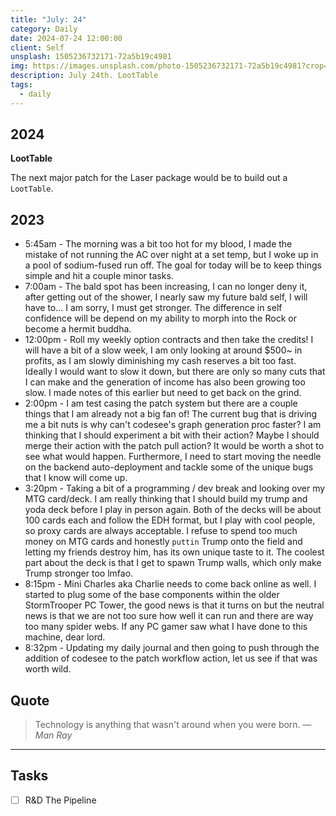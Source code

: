 ```yaml
---
title: "July: 24"
category: Daily
date: 2024-07-24 12:00:00
client: Self
unsplash: 1505236732171-72a5b19c4981
img: https://images.unsplash.com/photo-1505236732171-72a5b19c4981?crop=entropy&cs=srgb&fm=jpg&ixid=MnwzNjM5Nzd8MHwxfHJhbmRvbXx8fHx8fHx8fDE2ODE3NDg2ODY&ixlib=rb-4.0.3&q=85
description: July 24th. LootTable
tags:
  - daily
---
```



## 2024

**LootTable**

The next major patch for the Laser package would be to build out a `LootTable`.


## 2023
- 5:45am - The morning was a bit too hot for my blood, I made the mistake of not running the AC over night at a set temp, but I woke up in a pool of sodium-fused run off. The goal for today will be to keep things simple and hit a couple minor tasks.
- 7:00am - The bald spot has been increasing, I can no longer deny it, after getting out of the shower, I nearly saw my future bald self, I will have to... I am sorry, I must get stronger. The difference in self confidence will be depend on my ability to morph into the Rock or become a hermit buddha. 
- 12:00pm - Roll my weekly option contracts and then take the credits! I will have a bit of a slow week, I am only looking at around $500~ in profits, as I am slowly diminishing my cash reserves a bit too fast. Ideally I would want to slow it down, but there are only so many cuts that I can make and the generation of income has also been growing too slow. I made notes of this earlier but need to get back on the grind.
- 2:00pm - I am test casing the patch system but there are a couple things that I am already not a big fan of! The current bug that is driving me a bit nuts is why can't codesee's graph generation proc faster? I am thinking that I should experiment a bit with their action? Maybe I should merge their action with the patch pull action? It would be worth a shot to see what would happen. Furthermore, I need to start moving the needle on the backend auto-deployment and tackle some of the unique bugs that I know will come up.
- 3:20pm - Taking a bit of a programming / dev break and looking over my MTG card/deck. I am really thinking that I should build my trump and yoda deck before I play in person again. Both of the decks will be about 100 cards each and follow the EDH format, but I play with cool people, so proxy cards are always acceptable. I refuse to spend too much money on MTG cards and honestly `puttin` Trump onto the field and letting my friends destroy him, has its own unique taste to it. The coolest part about the deck is that I get to spawn Trump walls, which only make Trump stronger too lmfao. 
- 8:15pm - Mini Charles aka Charlie needs to come back online as well. I started to plug some of the base components within the older StormTrooper PC Tower, the good news is that it turns on but the neutral news is that we are not too sure how well it can run and there are way too many spider webs. If any PC gamer saw what I have done to this machine, dear lord.
- 8:32pm - Updating my daily journal and then going to push through the addition of codesee to the patch workflow action, let us see if that was worth wild. 

## Quote

> Technology is anything that wasn't around when you were born.
> — <cite>Man Ray</cite>

---

## Tasks

- [ ] R&D The Pipeline